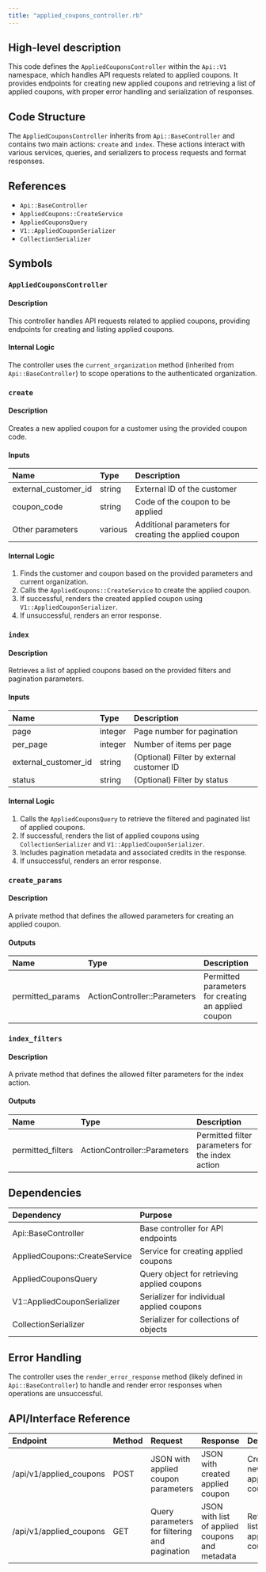 ```yaml
---
title: "applied_coupons_controller.rb"
---
```


## High-level description
This code defines the `AppliedCouponsController` within the `Api::V1` namespace, which handles API requests related to applied coupons. It provides endpoints for creating new applied coupons and retrieving a list of applied coupons, with proper error handling and serialization of responses.

## Code Structure
The `AppliedCouponsController` inherits from `Api::BaseController` and contains two main actions: `create` and `index`. These actions interact with various services, queries, and serializers to process requests and format responses.

## References
- `Api::BaseController`
- `AppliedCoupons::CreateService`
- `AppliedCouponsQuery`
- `V1::AppliedCouponSerializer`
- `CollectionSerializer`

## Symbols

### `AppliedCouponsController`
#### Description
This controller handles API requests related to applied coupons, providing endpoints for creating and listing applied coupons.

#### Internal Logic
The controller uses the `current_organization` method (inherited from `Api::BaseController`) to scope operations to the authenticated organization.

### `create`
#### Description
Creates a new applied coupon for a customer using the provided coupon code.

#### Inputs
| Name | Type | Description |
|:-----|:-----|:------------|
| external_customer_id | string | External ID of the customer |
| coupon_code | string | Code of the coupon to be applied |
| Other parameters | various | Additional parameters for creating the applied coupon |

#### Internal Logic
1. Finds the customer and coupon based on the provided parameters and current organization.
2. Calls the `AppliedCoupons::CreateService` to create the applied coupon.
3. If successful, renders the created applied coupon using `V1::AppliedCouponSerializer`.
4. If unsuccessful, renders an error response.

### `index`
#### Description
Retrieves a list of applied coupons based on the provided filters and pagination parameters.

#### Inputs
| Name | Type | Description |
|:-----|:-----|:------------|
| page | integer | Page number for pagination |
| per_page | integer | Number of items per page |
| external_customer_id | string | (Optional) Filter by external customer ID |
| status | string | (Optional) Filter by status |

#### Internal Logic
1. Calls the `AppliedCouponsQuery` to retrieve the filtered and paginated list of applied coupons.
2. If successful, renders the list of applied coupons using `CollectionSerializer` and `V1::AppliedCouponSerializer`.
3. Includes pagination metadata and associated credits in the response.
4. If unsuccessful, renders an error response.

### `create_params`
#### Description
A private method that defines the allowed parameters for creating an applied coupon.

#### Outputs
| Name | Type | Description |
|:-----|:-----|:------------|
| permitted_params | ActionController::Parameters | Permitted parameters for creating an applied coupon |

### `index_filters`
#### Description
A private method that defines the allowed filter parameters for the index action.

#### Outputs
| Name | Type | Description |
|:-----|:-----|:------------|
| permitted_filters | ActionController::Parameters | Permitted filter parameters for the index action |

## Dependencies
| Dependency | Purpose |
|:-----------|:--------|
| Api::BaseController | Base controller for API endpoints |
| AppliedCoupons::CreateService | Service for creating applied coupons |
| AppliedCouponsQuery | Query object for retrieving applied coupons |
| V1::AppliedCouponSerializer | Serializer for individual applied coupons |
| CollectionSerializer | Serializer for collections of objects |

## Error Handling
The controller uses the `render_error_response` method (likely defined in `Api::BaseController`) to handle and render error responses when operations are unsuccessful.

## API/Interface Reference
| Endpoint | Method | Request | Response | Description |
|:---------|:-------|:--------|:---------|:------------|
| /api/v1/applied_coupons | POST | JSON with applied coupon parameters | JSON with created applied coupon | Creates a new applied coupon |
| /api/v1/applied_coupons | GET | Query parameters for filtering and pagination | JSON with list of applied coupons and metadata | Retrieves a list of applied coupons |
